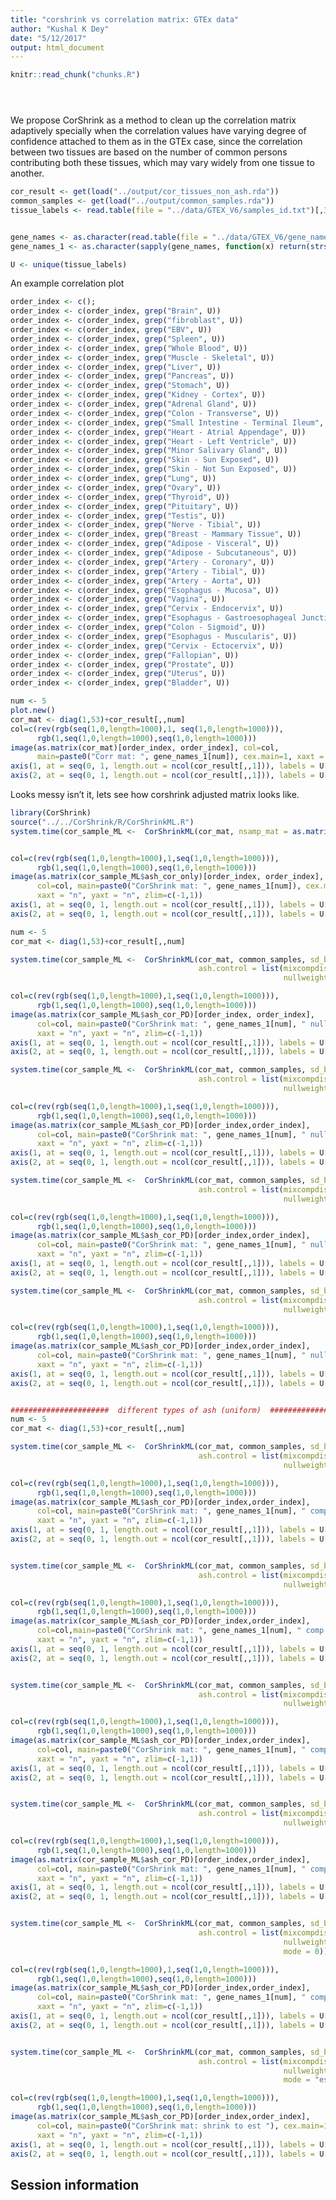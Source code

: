 ```yaml
---
title: "corshrink vs correlation matrix: GTEx data"
author: "Kushal K Dey"
date: "5/12/2017"
output: html_document
---
```


<!-- The file analysis/chunks.R contains chunks that define default settings
shared across the workflowr files. -->
```r
knitr::read_chunk("chunks.R")
```

<!-- Update knitr chunk options -->
```r
```

<!-- Insert the date the file was last updated -->
```r
```

<!-- Insert the code version (Git commit SHA1) if Git repository exists and R
 package git2r is installed -->
```r
```

We propose CorShrink as a method to clean up the correlation matrix adaptively specially when the correlation values have varying degree of confidence attached 
to them as in the GTEx case, since the correlation between two tissues are based
on the number of common persons contributing both these tissues, which may vary
widely from one tissue to another.

```r
cor_result <- get(load("../output/cor_tissues_non_ash.rda"))
common_samples <- get(load("../output/common_samples.rda"))
tissue_labels <- read.table(file = "../data/GTEX_V6/samples_id.txt")[,3]


gene_names <- as.character(read.table(file = "../data/GTEX_V6/gene_names_GTEX_V6.txt")[,1])
gene_names_1 <- as.character(sapply(gene_names, function(x) return(strsplit(x, "[.]")[[1]][1])))

U <- unique(tissue_labels)
```

An example correlation plot

```r
order_index <- c();
order_index <- c(order_index, grep("Brain", U))
order_index <- c(order_index, grep("fibroblast", U))
order_index <- c(order_index, grep("EBV", U))
order_index <- c(order_index, grep("Spleen", U))
order_index <- c(order_index, grep("Whole Blood", U))
order_index <- c(order_index, grep("Muscle - Skeletal", U))
order_index <- c(order_index, grep("Liver", U))
order_index <- c(order_index, grep("Pancreas", U))
order_index <- c(order_index, grep("Stomach", U))
order_index <- c(order_index, grep("Kidney - Cortex", U))
order_index <- c(order_index, grep("Adrenal Gland", U))
order_index <- c(order_index, grep("Colon - Transverse", U))
order_index <- c(order_index, grep("Small Intestine - Terminal Ileum", U))
order_index <- c(order_index, grep("Heart - Atrial Appendage", U))
order_index <- c(order_index, grep("Heart - Left Ventricle", U))
order_index <- c(order_index, grep("Minor Salivary Gland", U))
order_index <- c(order_index, grep("Skin - Sun Exposed", U))
order_index <- c(order_index, grep("Skin - Not Sun Exposed", U))
order_index <- c(order_index, grep("Lung", U))
order_index <- c(order_index, grep("Ovary", U))
order_index <- c(order_index, grep("Thyroid", U))
order_index <- c(order_index, grep("Pituitary", U))
order_index <- c(order_index, grep("Testis", U))
order_index <- c(order_index, grep("Nerve - Tibial", U))
order_index <- c(order_index, grep("Breast - Mammary Tissue", U))
order_index <- c(order_index, grep("Adipose - Visceral", U))
order_index <- c(order_index, grep("Adipose - Subcutaneous", U))
order_index <- c(order_index, grep("Artery - Coronary", U))
order_index <- c(order_index, grep("Artery - Tibial", U))
order_index <- c(order_index, grep("Artery - Aorta", U))
order_index <- c(order_index, grep("Esophagus - Mucosa", U))
order_index <- c(order_index, grep("Vagina", U))
order_index <- c(order_index, grep("Cervix - Endocervix", U))
order_index <- c(order_index, grep("Esophagus - Gastroesophageal Junction", U))
order_index <- c(order_index, grep("Colon - Sigmoid", U))
order_index <- c(order_index, grep("Esophagus - Muscularis", U))
order_index <- c(order_index, grep("Cervix - Ectocervix", U))
order_index <- c(order_index, grep("Fallopian", U))
order_index <- c(order_index, grep("Prostate", U))
order_index <- c(order_index, grep("Uterus", U))
order_index <- c(order_index, grep("Bladder", U))
```


```r
num <- 5
plot.new()
cor_mat <- diag(1,53)+cor_result[,,num]
col=c(rev(rgb(seq(1,0,length=1000),1, seq(1,0,length=1000))),
      rgb(1,seq(1,0,length=1000),seq(1,0,length=1000)))
image(as.matrix(cor_mat)[order_index, order_index], col=col,
      main=paste0("Corr mat: ", gene_names_1[num]), cex.main=1, xaxt = "n", yaxt = "n", zlim= c(-1,1))
axis(1, at = seq(0, 1, length.out = ncol(cor_result[,,1])), labels = U[order_index], las=2, cex.axis = 1)
axis(2, at = seq(0, 1, length.out = ncol(cor_result[,,1])), labels = U[order_index], las=2, cex.axis = 1)
```

Looks messy isn't it, lets see how corshrink adjusted matrix looks like.


```r
library(CorShrink)
source("../../CorShrink/R/CorShrinkML.R")
system.time(cor_sample_ML <-  CorShrinkML(cor_mat, nsamp_mat = as.matrix(common_samples), sd_boot = FALSE, ash.control = list(mixcompdist = "normal")))


col=c(rev(rgb(seq(1,0,length=1000),1,seq(1,0,length=1000))),
      rgb(1,seq(1,0,length=1000),seq(1,0,length=1000)))
image(as.matrix(cor_sample_ML$ash_cor_only)[order_index, order_index],
      col=col, main=paste0("CorShrink mat: ", gene_names_1[num]), cex.main=1,
      xaxt = "n", yaxt = "n", zlim=c(-1,1))
axis(1, at = seq(0, 1, length.out = ncol(cor_result[,,1])), labels = U[order_index], las=2, cex.axis = 1)
axis(2, at = seq(0, 1, length.out = ncol(cor_result[,,1])), labels = U[order_index], las=2, cex.axis = 1)

```

```r
num <- 5
cor_mat <- diag(1,53)+cor_result[,,num]

system.time(cor_sample_ML <-  CorShrinkML(cor_mat, common_samples, sd_boot = FALSE,
                                          ash.control = list(mixcompdist = "normal",
                                                             nullweight = 100)))

col=c(rev(rgb(seq(1,0,length=1000),1,seq(1,0,length=1000))),
      rgb(1,seq(1,0,length=1000),seq(1,0,length=1000)))
image(as.matrix(cor_sample_ML$ash_cor_PD)[order_index, order_index],
      col=col, main=paste0("CorShrink mat: ", gene_names_1[num], " null: ", 100), cex.main=1,
      xaxt = "n", yaxt = "n", zlim=c(-1,1))
axis(1, at = seq(0, 1, length.out = ncol(cor_result[,,1])), labels = U[order_index], las=2, cex.axis = 0.4)
axis(2, at = seq(0, 1, length.out = ncol(cor_result[,,1])), labels = U[order_index], las=2, cex.axis = 0.4)

system.time(cor_sample_ML <-  CorShrinkML(cor_mat, common_samples, sd_boot = FALSE,
                                          ash.control = list(mixcompdist = "normal",
                                                             nullweight = 1000)))

col=c(rev(rgb(seq(1,0,length=1000),1,seq(1,0,length=1000))),
      rgb(1,seq(1,0,length=1000),seq(1,0,length=1000)))
image(as.matrix(cor_sample_ML$ash_cor_PD)[order_index,order_index],
      col=col, main=paste0("CorShrink mat: ", gene_names_1[num], " null: ", 1000), cex.main=1,
      xaxt = "n", yaxt = "n", zlim=c(-1,1))
axis(1, at = seq(0, 1, length.out = ncol(cor_result[,,1])), labels = U[order_index], las=2, cex.axis = 0.4)
axis(2, at = seq(0, 1, length.out = ncol(cor_result[,,1])), labels = U[order_index], las=2, cex.axis = 0.4)

system.time(cor_sample_ML <-  CorShrinkML(cor_mat, common_samples, sd_boot = FALSE,
                                          ash.control = list(mixcompdist = "normal",
                                                             nullweight = 10)))

col=c(rev(rgb(seq(1,0,length=1000),1,seq(1,0,length=1000))),
      rgb(1,seq(1,0,length=1000),seq(1,0,length=1000)))
image(as.matrix(cor_sample_ML$ash_cor_PD)[order_index,order_index],
      col=col, main=paste0("CorShrink mat: ", gene_names_1[num], " null: ", 10), cex.main=1,
      xaxt = "n", yaxt = "n", zlim=c(-1,1))
axis(1, at = seq(0, 1, length.out = ncol(cor_result[,,1])), labels = U[order_index], las=2, cex.axis = 0.4)
axis(2, at = seq(0, 1, length.out = ncol(cor_result[,,1])), labels = U[order_index], las=2, cex.axis = 0.4)

system.time(cor_sample_ML <-  CorShrinkML(cor_mat, common_samples, sd_boot = FALSE,
                                          ash.control = list(mixcompdist = "normal",
                                                             nullweight = 1)))

col=c(rev(rgb(seq(1,0,length=1000),1,seq(1,0,length=1000))),
      rgb(1,seq(1,0,length=1000),seq(1,0,length=1000)))
image(as.matrix(cor_sample_ML$ash_cor_PD)[order_index,order_index],
      col=col, main=paste0("CorShrink mat: ", gene_names_1[num], " null: ", 1), cex.main=1,
      xaxt = "n", yaxt = "n", zlim=c(-1,1))
axis(1, at = seq(0, 1, length.out = ncol(cor_result[,,1])), labels = U[order_index], las=2, cex.axis = 0.4)
axis(2, at = seq(0, 1, length.out = ncol(cor_result[,,1])), labels = U[order_index], las=2, cex.axis = 0.4)


######################  different types of ash (uniform)  ###############################
num <- 5
cor_mat <- diag(1,53)+cor_result[,,num]

system.time(cor_sample_ML <-  CorShrinkML(cor_mat, common_samples, sd_boot = FALSE,
                                          ash.control = list(mixcompdist = "uniform",
                                                             nullweight = 10)))

col=c(rev(rgb(seq(1,0,length=1000),1,seq(1,0,length=1000))),
      rgb(1,seq(1,0,length=1000),seq(1,0,length=1000)))
image(as.matrix(cor_sample_ML$ash_cor_PD)[order_index,order_index],
      col=col, main=paste0("CorShrink mat: ", gene_names_1[num], " comp: uniform "), cex.main=1,
      xaxt = "n", yaxt = "n", zlim=c(-1,1))
axis(1, at = seq(0, 1, length.out = ncol(cor_result[,,1])), labels = U[order_index], las=2, cex.axis = 0.4)
axis(2, at = seq(0, 1, length.out = ncol(cor_result[,,1])), labels = U[order_index], las=2, cex.axis = 0.4)


system.time(cor_sample_ML <-  CorShrinkML(cor_mat, common_samples, sd_boot = FALSE,
                                          ash.control = list(mixcompdist = "+uniform",
                                                             nullweight = 10)))

col=c(rev(rgb(seq(1,0,length=1000),1,seq(1,0,length=1000))),
      rgb(1,seq(1,0,length=1000),seq(1,0,length=1000)))
image(as.matrix(cor_sample_ML$ash_cor_PD)[order_index,order_index],
      col=col,main=paste0("CorShrink mat: ", gene_names_1[num], " comp: +uniform "), cex.main=1,
      xaxt = "n", yaxt = "n", zlim=c(-1,1))
axis(1, at = seq(0, 1, length.out = ncol(cor_result[,,1])), labels = U[order_index], las=2, cex.axis = 0.4)
axis(2, at = seq(0, 1, length.out = ncol(cor_result[,,1])), labels = U[order_index], las=2, cex.axis = 0.4)


system.time(cor_sample_ML <-  CorShrinkML(cor_mat, common_samples, sd_boot = FALSE,
                                          ash.control = list(mixcompdist = "normal",
                                                             nullweight = 10)))

col=c(rev(rgb(seq(1,0,length=1000),1,seq(1,0,length=1000))),
      rgb(1,seq(1,0,length=1000),seq(1,0,length=1000)))
image(as.matrix(cor_sample_ML$ash_cor_PD)[order_index,order_index],
      col=col, main=paste0("CorShrink mat: ", gene_names_1[num], " comp: normal "), cex.main=1,
      xaxt = "n", yaxt = "n", zlim=c(-1,1))
axis(1, at = seq(0, 1, length.out = ncol(cor_result[,,1])), labels = U[order_index], las=2, cex.axis = 0.4)
axis(2, at = seq(0, 1, length.out = ncol(cor_result[,,1])), labels = U[order_index], las=2, cex.axis = 0.4)


system.time(cor_sample_ML <-  CorShrinkML(cor_mat, common_samples, sd_boot = FALSE,
                                          ash.control = list(mixcompdist = "-uniform",
                                                             nullweight = 10)))

col=c(rev(rgb(seq(1,0,length=1000),1,seq(1,0,length=1000))),
      rgb(1,seq(1,0,length=1000),seq(1,0,length=1000)))
image(as.matrix(cor_sample_ML$ash_cor_PD)[order_index,order_index],
      col=col, main=paste0("CorShrink mat: ", gene_names_1[num], " comp: -uniform "), cex.main=1,
      xaxt = "n", yaxt = "n", zlim=c(-1,1))
axis(1, at = seq(0, 1, length.out = ncol(cor_result[,,1])), labels = U[order_index], las=2, cex.axis = 0.4)
axis(2, at = seq(0, 1, length.out = ncol(cor_result[,,1])), labels = U[order_index], las=2, cex.axis = 0.4)


system.time(cor_sample_ML <-  CorShrinkML(cor_mat, common_samples, sd_boot = FALSE,
                                          ash.control = list(mixcompdist = "halfuniform",
                                                             nullweight = 10,
                                                             mode = 0)))

col=c(rev(rgb(seq(1,0,length=1000),1,seq(1,0,length=1000))),
      rgb(1,seq(1,0,length=1000),seq(1,0,length=1000)))
image(as.matrix(cor_sample_ML$ash_cor_PD)[order_index,order_index],
      col=col, main=paste0("CorShrink mat: ", gene_names_1[num], " comp: halfuniform "), cex.main=1,
      xaxt = "n", yaxt = "n", zlim=c(-1,1))
axis(1, at = seq(0, 1, length.out = ncol(cor_result[,,1])), labels = U[order_index], las=2, cex.axis = 0.4)
axis(2, at = seq(0, 1, length.out = ncol(cor_result[,,1])), labels = U[order_index], las=2, cex.axis = 0.4)


system.time(cor_sample_ML <-  CorShrinkML(cor_mat, common_samples, sd_boot = FALSE,
                                          ash.control = list(mixcompdist = "normal",
                                                             nullweight = 10,
                                                             mode = "estimate")))

col=c(rev(rgb(seq(1,0,length=1000),1,seq(1,0,length=1000))),
      rgb(1,seq(1,0,length=1000),seq(1,0,length=1000)))
image(as.matrix(cor_sample_ML$ash_cor_PD)[order_index,order_index],
      col=col, main=paste0("CorShrink mat: shrink to est "), cex.main=1,
      xaxt = "n", yaxt = "n", zlim=c(-1,1))
axis(1, at = seq(0, 1, length.out = ncol(cor_result[,,1])), labels = U[order_index], las=2, cex.axis = 0.4)
axis(2, at = seq(0, 1, length.out = ncol(cor_result[,,1])), labels = U[order_index], las=2, cex.axis = 0.4)

```


## Session information

<!-- Insert the session information into the document -->
```r
```
